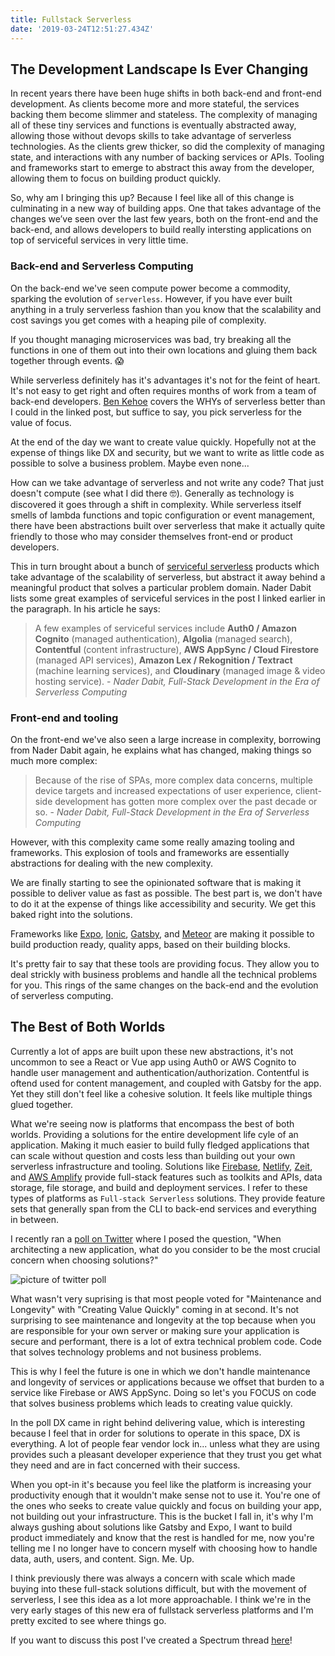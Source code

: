 ```yaml
---
title: Fullstack Serverless
date: '2019-03-24T12:51:27.434Z'
---
```


## The Development Landscape Is Ever Changing

In recent years there have been huge shifts in both back-end and front-end development. As clients become more and more stateful, the services backing them become slimmer and stateless. The complexity of managing all of these tiny services and functions is eventually abstracted away, allowing those without devops skills to take advantage of serverless technologies. As the clients grew thicker, so did the complexity of managing state, and interactions with any number of backing services or APIs. Tooling and frameworks start to emerge to abstract this away from the developer, allowing them to focus on building product quickly.

So, why am I bringing this up? Because I feel like all of this change is culminating in a new way of building apps. One that takes advantage of the changes we’ve seen over the last few years, both on the front-end and the back-end, and allows developers to build really intersting applications on top of serviceful services in very little time.

### Back-end and Serverless Computing

On the back-end we've seen compute power become a commodity, sparking the evolution of `serverless`. However, if you have ever built anything in a truly serverless fashion than you know that the scalability and cost savings you get comes with a heaping pile of complexity.

If you thought managing microservices was bad, try breaking all the functions in one of them out into their own locations and gluing them back together through events. 😱

While serverless definitely has it's advantages it's not for the feint of heart. It's not easy to get right and often requires months of work from a team of back-end developers. [Ben Kehoe](https://read.acloud.guru/serverless-is-a-state-of-mind-717ef2088b42) covers the WHYs of serverless better than I could in the linked post, but suffice to say, you pick serverless for the value of focus.

At the end of the day we want to create value quickly. Hopefully not at the expense of things like DX and security, but we want to write as little code as possible to solve a business problem. Maybe even none...

How can we take advantage of serverless and not write any code? That just doesn't compute (see what I did there 🤓). Generally as technology is discovered it goes through a shift in complexity. While serverless itself smells of lambda functions and topic configuration or event management, there have been abstractions built over serverless that make it actually quite friendly to those who may consider themselves front-end or product developers.

This in turn brought about a bunch of [serviceful serverless](https://medium.com/@dabit3/full-stack-development-in-the-era-of-serverless-computing-c1e49bba8580) products which take advantage of the scalability of serverless, but abstract it away behind a meaningful product that solves a particular problem domain. Nader Dabit lists some great examples of serviceful services in the post I linked earlier in the paragraph. In his article he says:

> A few examples of serviceful services include **Auth0 / Amazon Cognito** (managed authentication), **Algolia** (managed search), **Contentful** (content infrastructure), **AWS AppSync / Cloud Firestore** (managed API services), **Amazon Lex / Rekognition / Textract** (machine learning services), and **Cloudinary** (managed image & video hosting service). - _Nader Dabit, Full-Stack Development in the Era of Serverless Computing_

### Front-end and tooling

On the front-end we've also seen a large increase in complexity, borrowing from Nader Dabit again, he explains what has changed, making things so much more complex:

> Because of the rise of SPAs, more complex data concerns, multiple device targets and increased expectations of user experience, client-side development has gotten more complex over the past decade or so. - _Nader Dabit, Full-Stack Development in the Era of Serverless Computing_

However, with this complexity came some really amazing tooling and frameworks. This explosion of tools and frameworks are essentially abstractions for dealing with the new complexity.

We are finally starting to see the opinionated software that is making it possible to deliver value as fast as possible. The best part is, we don't have to do it at the expense of things like accessibility and security. We get this baked right into the solutions.

Frameworks like [Expo](https://expo.io/), [Ionic](https://ionicframework.com/), [Gatsby](https://www.gatsbyjs.org/), and [Meteor](https://www.meteor.com/) are making it possible to build production ready, quality apps, based on their building blocks.

It's pretty fair to say that these tools are providing focus. They allow you to deal strickly with business problems and handle all the technical problems for you. This rings of the same changes on the back-end and the evolution of serverless computing.

## The Best of Both Worlds

Currently a lot of apps are built upon these new abstractions, it's not uncommon to see a React or Vue app using Auth0 or AWS Cognito to handle user management and authentication/authorization. Contentful is oftend used for content management, and coupled with Gatsby for the app. Yet they still don't feel like a cohesive solution. It feels like multiple things glued together.

What we're seeing now is platforms that encompass the best of both worlds. Providing a solutions for the entire development life cyle of an application. Making it much easier to build fully fledged applications that can scale without question and costs less than building out your own serverless infrastructure and tooling. Solutions like [Firebase](), [Netlify](), [Zeit](), and [AWS Amplify]() provide full-stack features such as toolkits and APIs, data storage, file storage, and build and deployment services. I refer to these types of platforms as `Full-stack Serverless` solutions. They provide feature sets that generally span from the CLI to back-end services and everything in between.

I recently ran a [poll on Twitter](https://twitter.com/kurtiskemple/status/1109126793938767872) where I posed the question, "When architecting a new application, what do you consider to be the most crucial concern when choosing solutions?"

![picture of twitter poll](./twitter-poll.png)

What wasn't very suprising is that most people voted for "Maintenance and Longevity" with "Creating Value Quickly" coming in at second. It's not surprising to see maintenance and longevity at the top because when you are responsible for your own server or making sure your application is secure and performant, there is a lot of extra technical problem code. Code that solves technology problems and not business problems.

This is why I feel the future is one in which we don't handle maintenance and longevity of services or applications because we offset that burden to a service like Firebase or AWS AppSync. Doing so let's you FOCUS on code that solves business problems which leads to creating value quickly.

In the poll DX came in right behind delivering value, which is interesting because I feel that in order for solutions to operate in this space, DX is everything. A lot of people fear vendor lock in... unless what they are using provides such a pleasant developer experience that they trust you get what they need and are in fact concerned with their success.

When you opt-in it's because you feel like the platform is increasing your productivity enough that it wouldn't make sense not to use it. You're one of the ones who seeks to create value quickly and focus on building your app, not building out your infrastructure. This is the bucket I fall in, it's why I'm always gushing about solutions like Gatsby and Expo, I want to build product immediately and know that the rest is handled for me, now you're telling me I no longer have to concern myself with choosing how to handle data, auth, users, and content. Sign. Me. Up.

I think previously there was always a concern with scale which made buying into these full-stack solutions difficult, but with the movement of serverless, I see this idea as a lot more approachable. I think we're in the very early stages of this new era of fullstack serverless platforms and I'm pretty excited to see where things go.

If you want to discuss this post I've created a Spectrum thread [here]()!
